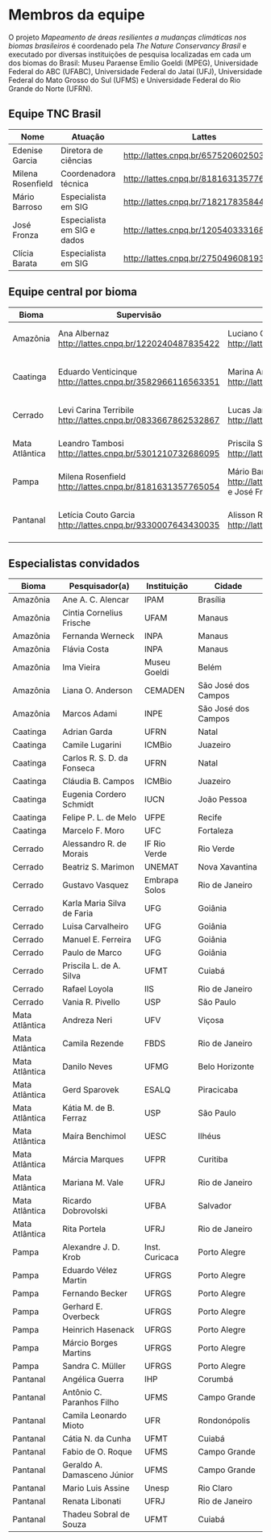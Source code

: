 # Membros da equipe

O projeto _Mapeamento de áreas resilientes a mudanças climáticas nos biomas brasileiros_ é coordenado pela _The Nature Conservancy Brasil_ e executado por diversas instituições de pesquisa localizadas em cada um dos biomas do Brasil: Museu Paraense Emílio Goeldi (MPEG), Universidade Federal do ABC (UFABC), Universidade Federal do Jataí (UFJ), Universidade Federal do Mato Grosso do Sul (UFMS) e Universidade Federal do Rio Grande do Norte (UFRN).

## Equipe TNC Brasil
| Nome | Atuação | Lattes |
|--|--|--|
|Edenise Garcia|Diretora de ciências|[http://lattes.cnpq.br/6575206025031796](http://lattes.cnpq.br/6575206025031796)|
|Milena Rosenfield|Coordenadora técnica|[http://lattes.cnpq.br/8181631357765054](http://lattes.cnpq.br/8181631357765054)|
|Mário Barroso|Especialista em  SIG|[http://lattes.cnpq.br/7182178358444899](http://lattes.cnpq.br/7182178358444899)|
|José Fronza|Especialista em SIG e dados|[http://lattes.cnpq.br/1205403331686811](http://lattes.cnpq.br/1205403331686811)|
|Clícia Barata|Especialista em SIG|[http://lattes.cnpq.br/2750496081930336](http://lattes.cnpq.br/2750496081930336)|

## Equipe central por bioma
|Bioma|Supervisão|Equipe|Intituição|
|--|--|--|--|
|Amazônia|Ana Albernaz [http://lattes.cnpq.br/1220240487835422](http://lattes.cnpq.br/1220240487835422)|Luciano Querido [http://lattes.cnpq.br/3123978281728788](http://lattes.cnpq.br/3123978281728788)|Museu Paraense Emílio Goeldi|
|Caatinga|Eduardo Venticinque [http://lattes.cnpq.br/3582966116563351](http://lattes.cnpq.br/3582966116563351)|Marina Antongiovanni [http://lattes.cnpq.br/6734509642838870](http://lattes.cnpq.br/6734509642838870)|Universidade Federal do Rio Grande do Norte|
|Cerrado| Levi Carina Terribile [http://lattes.cnpq.br/0833667862532867](http://lattes.cnpq.br/0833667862532867)|Lucas Jardim [http://lattes.cnpq.br/6537020596919365](http://lattes.cnpq.br/6537020596919365)|Universidade Federal do Jataí|
|Mata Atlântica|Leandro Tambosi [http://lattes.cnpq.br/5301210732686095](http://lattes.cnpq.br/5301210732686095)|Priscila Silveira [http://lattes.cnpq.br/4707570912229034](http://lattes.cnpq.br/4707570912229034)|Universidade Federal do ABC|
|Pampa|Milena Rosenfield [http://lattes.cnpq.br/8181631357765054](http://lattes.cnpq.br/8181631357765054)| Mário Barroso [http://lattes.cnpq.br/7182178358444899](http://lattes.cnpq.br/7182178358444899) e José Fronza []()|The Nature Conservancy Brasil|
|Pantanal| Letícia Couto Garcia [http://lattes.cnpq.br/9330007643430035](http://lattes.cnpq.br/9330007643430035)| Alisson Ribeiro [http://lattes.cnpq.br/9104693095499880](http://lattes.cnpq.br/9104693095499880)| Universidade Federal do Mato Grosso do Sul|


<!---

- Amazônia: Ana Albernaz, Luciano Querido (Museu Paraense Emílio Goeldi)
- Caatinga: Eduardo Venticinque, Marina Antongiovanni (Universidade Federal do Rio Grande do Norte)
- Cerrado: Levi Carina Terribile, Lucas Jardim (Universidade Federal do Jataí)
- Mata Atlântica: Leandro Tambosi, Priscila Silveira (Universidade Federal do ABC)
- Pampa: Milena Rosenfield, Mário Barroso, José Fronza (The Nature Conservancy Brasil)
- Pantanal: Letícia Couto Garcia, Alisson Ribeiro (Universidade Federal do Mato Grosso do Sul)

--> 

## Especialistas convidados
 
|Bioma|Pesquisador(a)|Instituição	|Cidade|
|--|--|--|--|
|Amazônia|Ane A. C. Alencar|IPAM|Brasília|
|Amazônia|Cintia Cornelius Frische|UFAM|Manaus|
|Amazônia|Fernanda Werneck|INPA|Manaus|
|Amazônia|Flávia Costa|INPA|Manaus|
|Amazônia|Ima Vieira	|Museu Goeldi	|Belém |
|Amazônia|Liana O. Anderson|CEMADEN|São José dos Campos|
|Amazônia|Marcos Adami|INPE|São José dos Campos|
|Caatinga|Adrian Garda|UFRN|Natal |
|Caatinga|Camile Lugarini|ICMBio|Juazeiro|
|Caatinga|Carlos R. S. D. da Fonseca|UFRN|Natal |
|Caatinga|Cláudia B. Campos|ICMBio|Juazeiro|
|Caatinga|Eugenia Cordero Schmidt	|IUCN|João Pessoa|
|Caatinga|Felipe P. L. de Melo	|UFPE|Recife|
|Caatinga|Marcelo F. Moro|UFC	|Fortaleza|
|Cerrado |Alessandro R. de Morais|IF Rio Verde	|Rio Verde|
|Cerrado |Beatriz S. Marimon|UNEMAT|Nova Xavantina|
|Cerrado |Gustavo Vasquez |Embrapa Solos	|Rio de Janeiro|
|Cerrado |Karla Maria Silva de Faria|UFG	|Goiânia|
|Cerrado |Luisa Carvalheiro|UFG	|Goiânia|
|Cerrado |Manuel E. Ferreira|UFG	|Goiânia|
|Cerrado |Paulo de Marco|UFG	|Goiânia|
|Cerrado |Priscila L. de A. Silva|UFMT|Cuiabá|
|Cerrado |Rafael Loyola|IIS	|Rio de Janeiro|
|Cerrado |Vania R. Pivello|USP	|São Paulo|
|Mata Atlântica|Andreza Neri|UFV	|Viçosa|
|Mata Atlântica|Camila Rezende|FBDS|Rio de Janeiro|
|Mata Atlântica|Danilo Neves|UFMG|Belo Horizonte|
|Mata Atlântica|Gerd Sparovek|ESALQ|Piracicaba|
|Mata Atlântica|Kátia M. de B. Ferraz	|USP	|São Paulo|
|Mata Atlântica|Maíra Benchimol|UESC|Ilhéus|
|Mata Atlântica|Márcia Marques|UFPR|Curitiba|
|Mata Atlântica|Mariana M. Vale|UFRJ|Rio de Janeiro|
|Mata Atlântica|Ricardo Dobrovolski	|UFBA|Salvador|
|Mata Atlântica|Rita Portela|UFRJ|Rio de Janeiro|
|Pampa|Alexandre J. D. Krob	|Inst. Curicaca	|Porto Alegre|
|Pampa|Eduardo Vélez Martin	|UFRGS	|Porto Alegre|
|Pampa|Fernando Becker|UFRGS|Porto Alegre|
|Pampa|Gerhard E. Overbeck	|UFRGS|Porto Alegre|
|Pampa|Heinrich Hasenack|UFRGS|Porto Alegre|
|Pampa|Márcio Borges Martins	|UFRGS|Porto Alegre|
|Pampa|Sandra C. Müller|UFRGS|Porto Alegre|
|Pantanal|Angélica Guerra|IHP	|Corumbá|
|Pantanal|Antônio C. Paranhos Filho|UFMS|Campo Grande|
|Pantanal|Camila Leonardo Mioto	|UFR	|Rondonópolis|
|Pantanal|Cátia N. da Cunha|UFMT|Cuiabá|
|Pantanal|Fabio de O. Roque|UFMS|Campo Grande|
|Pantanal|Geraldo A. Damasceno Júnior	|UFMS|Campo Grande|
|Pantanal|Mario Luis Assine|Unesp|Rio Claro|
|Pantanal|Renata Libonati|UFRJ|Rio de Janeiro|
|Pantanal|Thadeu Sobral de Souza	|UFMT|Cuiabá|
